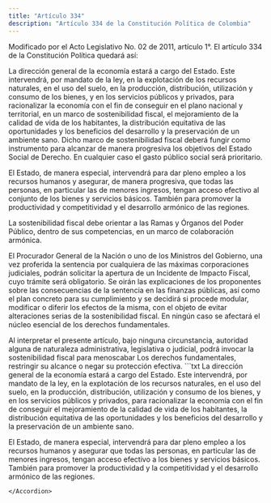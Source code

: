 ```yaml
---
title: "Artículo 334"
description: "Artículo 334 de la Constitución Política de Colombia"
---
```


<Warning>Modificado por el Acto Legislativo No. 02 de 2011, artículo 1°. El artículo 334 de la Constitución Política quedará así: </Warning>

La dirección general de la economía estará a cargo del Estado. Este intervendrá, por mandato de la ley, en la explotación de los recursos naturales, en el uso del suelo, en la producción, distribución, utilización y consumo de los bienes, y en los servicios públicos y privados, para racionalizar la economía con el fin de conseguir en el plano nacional y territorial, en un marco de sostenibilidad fiscal, el mejoramiento de la calidad de vida de los habitantes, la distribución equitativa de las oportunidades y los beneficios del desarrollo y la preservación de un ambiente sano. Dicho marco de sostenibilidad fiscal deberá fungir como instrumento para alcanzar de manera progresiva los objetivos del Estado Social de Derecho. En cualquier caso el gasto público social será prioritario.

El Estado, de manera especial, intervendrá para dar pleno empleo a los recursos humanos y asegurar, de manera progresiva, que todas las personas, en particular las de menores ingresos, tengan acceso efectivo al conjunto de los bienes y servicios básicos. También para promover la productividad y competitividad y el desarrollo armónico de las regiones.

La sostenibilidad fiscal debe orientar a las Ramas y Órganos del Poder Público, dentro de sus competencias, en un marco de colaboración armónica. 

El Procurador General de la Nación o uno de los Ministros del Gobierno, una vez proferida la sentencia por cualquiera de las máximas corporaciones judiciales, podrán solicitar la apertura de un Incidente de Impacto Fiscal, cuyo trámite será obligatorio. Se oirán las explicaciones de los proponentes sobre las consecuencias de la sentencia en las finanzas públicas, así como el plan concreto para su cumplimiento y se decidirá si procede modular, modificar o diferir los efectos de la misma, con el objeto de evitar alteraciones serias de la sostenibilidad fiscal. En ningún caso se afectará el núcleo esencial de los derechos fundamentales. 

<AccordionGroup>
    <Accordion
        title="Parágrafo"
        defaultOpen
    >
    Al interpretar el presente artículo, bajo ninguna circunstancia, autoridad alguna de naturaleza administrativa, legislativa o judicial, podrá invocar la sostenibilidad fiscal para menoscabar Los derechos fundamentales, restringir su alcance o negar su protección efectiva.
    </Accordion>
</AccordionGroup>

<Accordion title="Artículo original antes de la modificación:">
```txt
La dirección general de la economía estará a cargo del Estado. Este
intervendrá, por mandato de la ley, en la explotación de los recursos
naturales, en el uso del suelo, en la producción, distribución,
utilización y consumo de los bienes, y en los servicios públicos y
privados, para racionalizar la economía con el fin de conseguir el
mejoramiento de la calidad de vida de los habitantes, la distribución
equitativa de las oportunidades y los beneficios del desarrollo y la
preservación de un ambiente sano.

El Estado, de manera especial, intervendrá para dar pleno empleo a los
recursos humanos y asegurar que todas las personas, en particular las
de menores ingresos, tengan acceso efectivo a los bienes y servicios
básicos. También para promover la productividad y la competitividad y
el desarrollo armónico de las regiones.
```
</Accordion>
